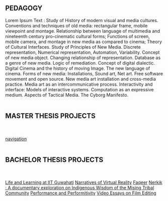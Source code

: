 
## PEDAGOGY

Lorem Ipsum Text : Study of History of modern visual and media cultures. Conventions and techniques of old media: rectangular frame, mobile viewpoint and montage. Relationship between language of multimedia and nineteenth century pro-cinematic cultural forms; Functions of screen, mobile camera, and montage in new media as compared to cinema; Theory of Cultural Interfaces. Study of Principles of New Media. Discrete representation, Numerical representation, Automation, Variability. Concept of new media object. Changing relationship of representation. Database as a genre of new media. Logic of remediation. Concept of digital dialectic. Digital Cinema and the history of moving Image. The new language of cinema. Forms of new media: Installations, Sound art, Net art. Free software movement and open source. New media art installation and cross-media practice. Media art as an intercommunicative process. Interactivity and interface: Models of interactive systems. Computation as an expressive medium. Aspects of Tactical Media. The Cyborg Manifesto.
<br/><br/>
## MASTER THESIS PROJECTS
<br/><br/>
[navigation](/usage/navigation)
<br/><br/>
## BACHELOR THESIS PROJECTS
<br/><br/>
[Life and Learning at IIT Guwahati](/project/btp-2011-life-and-learning-at-iit-guwahati)
[Narratives of Virtual Reality](/project/btp-2018-narratives-of-virtual-reality)
[Faqeer](/projects/btp-2020-faqeer)
[Nerkik : A documentary exploration on Indigenous Wisdom of the Mising Tribal Community](/projects/btp-2020-nerkik)
[Performance and Performitivity](/projects/btp-2020-performance-and-performitivity)
[Video Essays on Film Editing](/projects/btp-2020-video-essays-on-film-editing)
